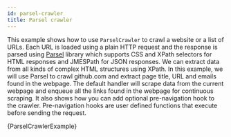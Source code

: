 ```yaml
---
id: parsel-crawler
title: Parsel crawler
---
```




This example shows how to use <ApiLink to="class/ParselCrawler">`ParselCrawler`</ApiLink> to crawl a website or a list of URLs. Each URL is loaded using a plain HTTP request and the response is parsed using [Parsel](https://pypi.org/project/parsel/) library which supports CSS and XPath selectors for HTML responses and JMESPath for JSON responses. We can extract data from all kinds of complex HTML structures using XPath. In this example, we will use Parsel to crawl github.com and extract page title, URL and emails found in the webpage. The default handler will scrape data from the current webpage and enqueue all the links found in the webpage for continuous scraping.  It also shows how you can add optional pre-navigation hook to the crawler. Pre-navigation hooks are user defined functions that execute before sending the request.

<CodeBlock className="language-python">
    {ParselCrawlerExample}
</CodeBlock>
